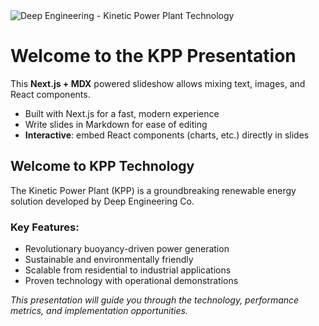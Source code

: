 

<Head>
  <title>Introduction to KPP Technology - Deep Engineering</title>
  <meta name="description" content="Welcome to the Kinetic Power Plant (KPP) technology presentation. Revolutionary clean energy solution by Deep Engineering." />
</Head>

<SlideLayout nextHref="/slides/2-technology" title="Introduction to KPP Technology">

<div style={{ textAlign: 'center', marginBottom: '2rem' }}>
  <Image
    src="/images/deep-engineering-logo.png"
    alt="Deep Engineering - Kinetic Power Plant Technology"
    width={300}
    height={150}
    priority
  />
</div>

# Welcome to the KPP Presentation

This **Next.js + MDX** powered slideshow allows mixing text, images, and React components.

- Built with Next.js for a fast, modern experience
- Write slides in Markdown for ease of editing  
- **Interactive**: embed React components (charts, etc.) directly in slides

## Welcome to KPP Technology

The Kinetic Power Plant (KPP) is a groundbreaking renewable energy solution developed by Deep Engineering Co.

### Key Features:
- Revolutionary buoyancy-driven power generation
- Sustainable and environmentally friendly
- Scalable from residential to industrial applications
- Proven technology with operational demonstrations

*This presentation will guide you through the technology, performance metrics, and implementation opportunities.*

</SlideLayout>
